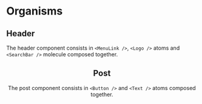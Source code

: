 


<Meta title="Docs/Organisms" />

# Organisms

## Header

The header component consists in ```<MenuLink />```, ```<Logo />``` atoms and ```<SearchBar />``` molecule composed together.

<BrowserRouter>
  <PostProvider>
    <Header />
  </PostProvider>
</BrowserRouter>

## Post

The post component consists in ```<Button />``` and ```<Text />``` atoms composed together.

<BrowserRouter>
  <PostProvider>
    <Post
      id="any_id"
      time={Date.now()}
      title="Title"
      content="Lorem ipsum dolor sit amet consectetur adipisicing elit. Eum quo expedita esse veniam illo placeat dicta, voluptatibus exercitationem possimus iste pariatur culpa iure, distinctio officia harum sapiente dolorem? Ab, sunt."
    />
  </PostProvider>
</BrowserRouter>
